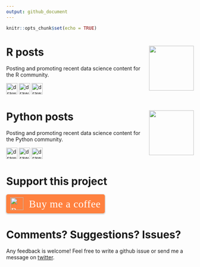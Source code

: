 ```yaml
---
output: github_document
---
```


```r
knitr::opts_chunk$set(echo = TRUE)
```

# R posts <img src="hex-.png" align="right" width="120" />

Posting and promoting recent data science content for the R community.  

<a href = 'https://twitter.com/icymi_r'><img src="twitter.png" alt="drawing" width="30" height="30"/></a>    <a href = 'https://www.linkedin.com/company/37469761/'><img src="linkedin.png" alt="drawing" width="30" height="30"/></a>    <a href = 'https://www.facebook.com/R-posts-you-might-have-missed-111889387146405/'><img src="facebook.png" alt="drawing" width="30" height="30"/></a>

# Python posts <img src="0.jpeg" align="right" width="120" />

Posting and promoting recent data science content for the Python community.  

<a href = 'https://twitter.com/icymi_py'><img src="twitter.png" alt="drawing" width="30" height="30"/></a>    <a href = 'https://www.linkedin.com/company/42419346'><img src="linkedin.png" alt="drawing" width="30" height="30"/></a>    <a href = 'https://www.facebook.com/Python-posts-that-you-might-have-missed-102053681476903'><img src="facebook.png" alt="drawing" width="30" height="30"/></a>

# Support this project 

<style>.bmc-button img{height: 34px !important;width: 35px !important;margin-bottom: 1px !important;box-shadow: none !important;border: none !important;vertical-align: middle !important;}.bmc-button{padding: 7px 10px 7px 10px !important;line-height: 35px !important;height:51px !important;min-width:217px !important;text-decoration: none !important;display:inline-flex !important;color:#FFFFFF !important;background-color:#FF813F !important;border-radius: 5px !important;border: 1px solid transparent !important;padding: 7px 10px 7px 10px !important;font-size: 22px !important;letter-spacing: 0.6px !important;box-shadow: 0px 1px 2px rgba(190, 190, 190, 0.5) !important;-webkit-box-shadow: 0px 1px 2px 2px rgba(190, 190, 190, 0.5) !important;margin: 0 auto !important;font-family:'Cookie', cursive !important;-webkit-box-sizing: border-box !important;box-sizing: border-box !important;-o-transition: 0.3s all linear !important;-webkit-transition: 0.3s all linear !important;-moz-transition: 0.3s all linear !important;-ms-transition: 0.3s all linear !important;transition: 0.3s all linear !important;}.bmc-button:hover, .bmc-button:active, .bmc-button:focus {-webkit-box-shadow: 0px 1px 2px 2px rgba(190, 190, 190, 0.5) !important;text-decoration: none !important;box-shadow: 0px 1px 2px 2px rgba(190, 190, 190, 0.5) !important;opacity: 0.85 !important;color:#FFFFFF !important;}</style><link href="https://fonts.googleapis.com/css?family=Cookie" rel="stylesheet"><a class="bmc-button" target="_blank" href="https://www.buymeacoffee.com/arushworth"><img src="https://cdn.buymeacoffee.com/buttons/bmc-new-btn-logo.svg" alt="Buy me a coffee"><span style="margin-left:15px;font-size:28px !important;">Buy me a coffee</span></a>

# Comments? Suggestions? Issues?

Any feedback is welcome! Feel free to write a github issue or send me a message on [twitter](https://twitter.com/rushworth_a).



